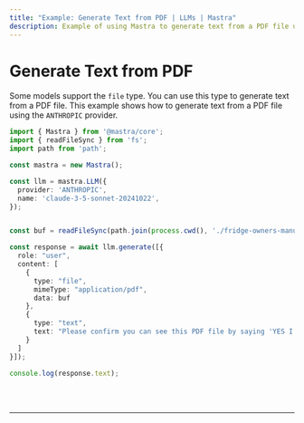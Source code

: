 ```yaml
---
title: "Example: Generate Text from PDF | LLMs | Mastra"
description: Example of using Mastra to generate text from a PDF file using the ANTHROPIC provider.
---
```



# Generate Text from PDF

Some models support the `file` type. You can use this type to generate text from a PDF file. This example shows how to generate text from a PDF file using the `ANTHROPIC` provider.

```ts showLineNumbers copy
import { Mastra } from '@mastra/core';
import { readFileSync } from 'fs';
import path from 'path';

const mastra = new Mastra();

const llm = mastra.LLM({
  provider: 'ANTHROPIC',
  name: 'claude-3-5-sonnet-20241022',
});


const buf = readFileSync(path.join(process.cwd(), './fridge-owners-manual.pdf'))

const response = await llm.generate([{
  role: "user",
  content: [
    {
      type: "file",
      mimeType: "application/pdf",
      data: buf
    },
    {
      type: "text",
      text: "Please confirm you can see this PDF file by saying 'YES I can see the PDF' and then tell me what's in it."
    }
  ]
}]);

console.log(response.text);
```

<br />
<br />
<hr className="dark:border-[#404040] border-gray-300" />
<br />
<br />
<GithubLink link={'https://github.com/mastra-ai/mastra/blob/main/examples/basics/llms/generate-text-from-pdf'} />

